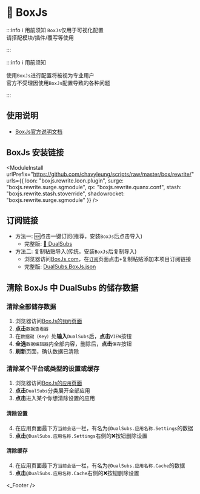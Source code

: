 
# 🧰 BoxJs

:::info ℹ️ 用前须知
`BoxJs`仅用于可视化配置  
请搭配模块/插件/覆写等使用  

:::

:::info ℹ️ 用前须知

使用`BoxJs`进行配置将被视为专业用户  
官方不受理因使用`BoxJs`配置导致的各种问题  

:::

## 使用说明
* [BoxJs官方说明文档](https://chavyleung.gitbook.io/boxjs/)

## BoxJs 安装链接
<ModuleInstall
  urlPrefix="https://github.com/chavyleung/scripts/raw/master/box/rewrite/"
  urls={{
    loon: "boxjs.rewrite.loon.plugin",
    surge: "boxjs.rewrite.surge.sgmodule",
    qx: "boxjs.rewrite.quanx.conf",
    stash: "boxjs.rewrite.stash.stoverride",
    shadowrocket: "boxjs.rewrite.surge.sgmodule"
  }}
/>

## 订阅链接
* 方法一: 🆕点击一键订阅(推荐，安装`BoxJs`后点击导入)
  * 完整版: [🍿️ DualSubs](http://boxjs.com/#/sub/add/https://github.com/DualSubs/BoxJs/raw/main/DualSubs.BoxJs.json "🍿️ DualSubs")
* 方法二: 复制粘贴导入(传统，安装`BoxJs`后复制导入)
  * 浏览器访问[BoxJs.com](http://boxjs.com)，在[`订阅`](http://boxjs.com/#/sub)页面点击`+`复制粘贴添加本项目订阅链接
  * 完整版: [DualSubs.BoxJs.json](https://github.com/DualSubs/BoxJs/raw/main/DualSubs.BoxJs.json "🍿️ DualSubs")

## 清除 BoxJs 中 DualSubs 的储存数据
### 清除全部储存数据
1. 浏览器访问[BoxJs的`我的`页面](http://boxjs.com/#/my)
2. **点击**`数据查看器`
3. 在`数据键（Key）`处**输入**`DualSubs`后，**点击**`VIEW`按钮
4. **全选**`数据编辑器`内全部内容，删除后，**点击**`保存`按钮
5. **刷新**页面，确认数据已清除
### 清除某个平台或类型的设置或缓存
1. 浏览器访问[BoxJs的`应用`页面](http://boxjs.com/#/app)
2. **点击**`DualSubs`分类展开全部应用
3. **点击**进入某个你想清除设置的应用
#### 清除设置
4. 在应用页面最下方`当前会话`一栏，有名为`@DualSubs.应用名称.Settings`的数据
5. **点击**`@DualSubs.应用名称.Settings`右侧的❌按钮删除设置
#### 清除缓存
4. 在应用页面最下方`当前会话`一栏，有名为`@DualSubs.应用名称.Cache`的数据
5. **点击**`@DualSubs.应用名称.Cache`右侧的❌按钮删除设置

<_Footer />
